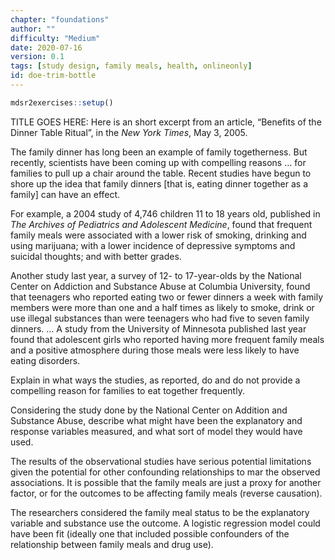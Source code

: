 ```yaml
---
chapter: "foundations"
author: ""
difficulty: "Medium"
date: 2020-07-16 
version: 0.1
tags: [study design, family meals, health, onlineonly]
id: doe-trim-bottle
---
```


```r
mdsr2exercises::setup()
```

TITLE GOES HERE: Here is an short excerpt from an article, "Benefits of the Dinner Table Ritual", in the *New York Times*, May 3, 2005.

The family dinner has long been an example of family togetherness. But recently, scientists have been coming up with compelling reasons ... for families to pull up a chair around the table.
Recent studies have begun to shore up the idea that family dinners [that is, eating dinner together as a family] can have an effect.

For example, a 2004 study of 4,746 children 11 to 18 years old, published in *The Archives of Pediatrics and Adolescent Medicine*, found that frequent family meals were associated with a lower risk of smoking, drinking and using marijuana; with a lower incidence of depressive symptoms and suicidal thoughts; and with better grades.

Another study last year, a survey of 12- to 17-year-olds by the National Center on Addiction and Substance Abuse at Columbia University, found that teenagers who reported eating two or fewer dinners a week with family members were more than one and a half times as likely to smoke, drink or use illegal substances than were teenagers who had five to seven family dinners.  $\ldots$ A study from the University of Minnesota published last year found that adolescent girls who reported 
having more frequent family meals and a positive atmosphere during those meals were less likely to have eating disorders.

Explain in what ways the studies, as reported, do and do not provide a compelling reason for families to eat together frequently.

Considering the study done by the National Center on Addition and Substance Abuse, describe what might have been the explanatory and response variables measured, and what sort of model they would have 
used.

 <!--begin-answer-->
The results of the observational studies have serious potential limitations given the potential for other confounding relationships to mar the observed associations.  It is possible that the family meals are just a proxy for another factor, or for the outcomes to be affecting family meals (reverse causation).

The researchers considered the family meal status to be the explanatory variable and substance use the outcome.  A logistic regression model could have been fit (ideally one that included possible confounders of the relationship between family meals and drug use).  
  <!--end-answer-->


